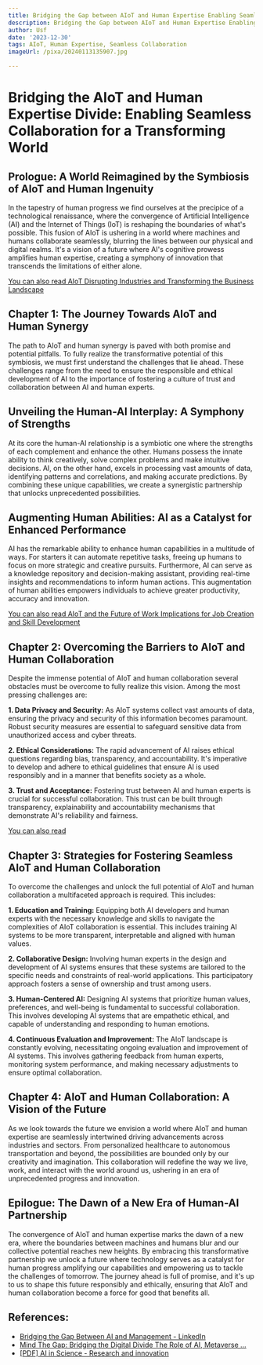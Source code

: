 ```yaml
---
title: Bridging the Gap between AIoT and Human Expertise Enabling Seamless Collaboration
description: Bridging the Gap between AIoT and Human Expertise Enabling Seamless Collaboration
author: Usf
date: '2023-12-30'
tags: AIoT, Human Expertise, Seamless Collaboration
imageUrl: /pixa/20240113135907.jpg

---
```

# **Bridging the AIoT and Human Expertise Divide: Enabling Seamless  Collaboration for a  Transforming World**

## **Prologue: A World Reimagined by  the Symbiosis of AIoT and Human Ingenuity**

In the tapestry of human progress we find ourselves at the precipice of a  technological renaissance, where the convergence of Artificial Intelligence (AI) and the Internet of Things (IoT) is reshaping the boundaries of what's  possible. This fusion of AIoT is ushering  in a world where machines  and humans collaborate seamlessly, blurring the lines between our physical and digital realms. It's a vision of a future where AI's cognitive prowess amplifies human expertise, creating a symphony of  innovation that transcends the limitations of either alone.

[You can also read AIoT Disrupting Industries and Transforming the Business Landscape](AIoT%20Disrupting%20Industries%20and%20Transforming%20the%20Business%20Landscape)


## **Chapter  1: The Journey Towards AIoT and Human Synergy**

The  path to AIoT  and  human synergy is paved with both promise and potential pitfalls. To fully realize  the transformative potential of this symbiosis, we must first understand the challenges that lie ahead. These challenges range from the need to ensure  the responsible and ethical development of AI to the importance of fostering a culture of trust and collaboration between AI and  human experts.

## **Unveiling the Human-AI Interplay: A Symphony  of Strengths**

At its  core  the human-AI relationship is a symbiotic one where the strengths of each  complement and enhance the other. Humans possess the innate ability to think creatively, solve complex problems and make intuitive decisions. AI, on the other hand, excels in  processing vast amounts of data, identifying patterns and correlations, and making accurate  predictions. By combining these unique capabilities, we create a  synergistic partnership that unlocks unprecedented possibilities.

## **Augmenting Human Abilities: AI as a Catalyst for Enhanced Performance**

AI has the remarkable ability to enhance  human capabilities in  a multitude of  ways. For starters it can automate  repetitive tasks, freeing up humans to focus  on more strategic and creative  pursuits. Furthermore, AI can serve as a knowledge  repository and decision-making assistant, providing real-time insights and recommendations to inform human actions. This augmentation of human  abilities empowers individuals to achieve greater  productivity, accuracy and  innovation.

[You can also  read AIoT and  the Future of Work Implications for Job Creation and Skill Development](AIoT%20and%20the%20Future%20of%20Work%20Implications%20for%20Job%20Creation%20and%20Skill%20Development)


## **Chapter 2: Overcoming the Barriers to AIoT and  Human Collaboration**

Despite the immense potential  of AIoT and human collaboration several obstacles must be overcome to fully realize this vision. Among the most pressing challenges are:

**1. Data Privacy and Security:** As AIoT systems collect vast amounts of data, ensuring the privacy and security of this  information becomes paramount. Robust security measures  are essential to safeguard sensitive data from unauthorized access and  cyber  threats.

**2. Ethical Considerations:**  The rapid advancement of AI  raises ethical questions regarding bias, transparency, and accountability. It's imperative to develop and  adhere to  ethical guidelines that ensure AI is used responsibly and in a manner that  benefits society as a whole.

**3. Trust and Acceptance:** Fostering trust between  AI and human experts is crucial for successful collaboration. This trust can be built through transparency, explainability and accountability mechanisms that demonstrate  AI's reliability and fairness.

[You  can also read ]()


## **Chapter 3: Strategies for Fostering Seamless  AIoT and Human Collaboration**

To overcome the challenges and unlock the full potential of AIoT  and human collaboration a multifaceted approach  is required. This includes:

**1. Education and  Training:** Equipping both AI developers and human experts with the necessary knowledge and skills  to navigate the  complexities of AIoT collaboration is essential. This includes training AI systems to be more transparent, interpretable and aligned with human values.

**2. Collaborative Design:** Involving  human experts in the  design and development of  AI systems ensures that these systems  are tailored to the specific needs and constraints of real-world applications. This participatory approach fosters  a sense  of ownership and trust among users.

**3. Human-Centered AI:** Designing AI systems  that prioritize human values, preferences, and well-being is fundamental  to  successful collaboration. This involves developing AI systems that are empathetic ethical, and capable of understanding and responding to human emotions.

**4. Continuous Evaluation and Improvement:** The AIoT landscape is constantly evolving, necessitating ongoing evaluation and improvement of AI systems.  This involves gathering feedback from human experts, monitoring system performance, and making  necessary adjustments to ensure  optimal collaboration.

## **Chapter 4: AIoT and Human Collaboration: A Vision  of the Future**

As  we look towards the future we envision a world where AIoT and  human expertise are seamlessly  intertwined driving advancements across industries  and sectors. From personalized healthcare to autonomous transportation and  beyond, the possibilities are bounded only by our  creativity and imagination. This collaboration  will  redefine the way we  live, work,  and  interact with the world around us, ushering in an era of unprecedented progress and innovation.

## **Epilogue: The Dawn of  a New Era  of Human-AI Partnership**

The convergence of AIoT and human expertise marks the dawn  of a new era, where the  boundaries between machines and humans  blur and our collective potential reaches new heights. By embracing this transformative partnership we unlock a  future where technology serves as a catalyst  for human progress amplifying our capabilities and empowering us to tackle the challenges of tomorrow. The journey ahead is full of promise, and it's up to us to shape this  future responsibly and ethically, ensuring that AIoT and human collaboration become a force for good that benefits all.

## References:
- [Bridging the Gap Between AI and Management - LinkedIn](https://www.linkedin.com/pulse/bridging-gap-between-ai-management-fr%C3%A9d%C3%A9ric-dufour)
- [Mind The Gap: Bridging the Digital Divide The Role of AI, Metaverse ...](https://www.linkedin.com/pulse/mind-gap-bridging-digital-divide-role-ai-metaverse-augmented-wood)
- [[PDF] AI in Science - Research and innovation](https://research-and-innovation.ec.europa.eu/system/files/2023-12/ec_rtd_ai-in-science-pb.pdf)
